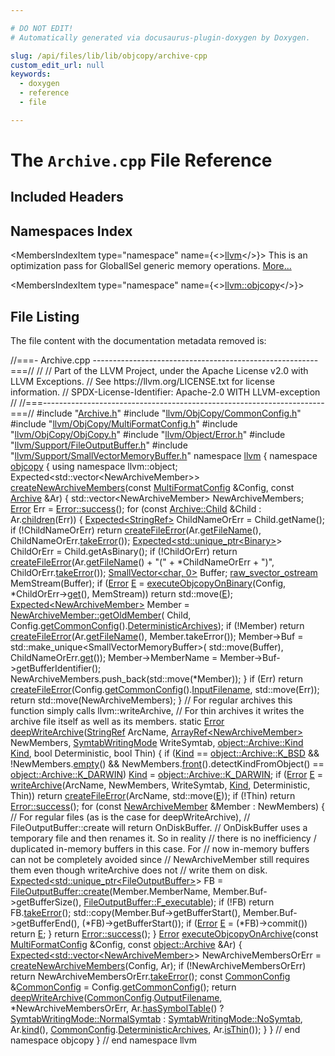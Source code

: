 ```yaml
---

# DO NOT EDIT!
# Automatically generated via docusaurus-plugin-doxygen by Doxygen.

slug: /api/files/lib/lib/objcopy/archive-cpp
custom_edit_url: null
keywords:
  - doxygen
  - reference
  - file

---
```





# The `Archive.cpp` File Reference

<DoxygenPage pluginConfig={pluginConfig}>



## Included Headers

<IncludesList>
<IncludesListItem
  filePath="Archive.h"
  permalink="/docs/api/files/lib/lib/objcopy/archive-h"
  isLocal="true" />
<IncludesListItem
  filePath="llvm/ObjCopy/CommonConfig.h"
  permalink="/docs/api/files/include/include/llvm/include/llvm/objcopy/commonconfig-h"
  isLocal="true" />
<IncludesListItem
  filePath="llvm/ObjCopy/MultiFormatConfig.h"
  permalink="/docs/api/files/include/include/llvm/include/llvm/objcopy/multiformatconfig-h"
  isLocal="true" />
<IncludesListItem
  filePath="llvm/ObjCopy/ObjCopy.h"
  permalink="/docs/api/files/include/include/llvm/include/llvm/objcopy/objcopy-h"
  isLocal="true" />
<IncludesListItem
  filePath="llvm/Object/Error.h"
  permalink="/docs/api/files/include/include/llvm/include/llvm/object/error-h"
  isLocal="true" />
<IncludesListItem
  filePath="llvm/Support/FileOutputBuffer.h"
  permalink="/docs/api/files/include/include/llvm/include/llvm/support/fileoutputbuffer-h"
  isLocal="true" />
<IncludesListItem
  filePath="llvm/Support/SmallVectorMemoryBuffer.h"
  permalink="/docs/api/files/include/include/llvm/include/llvm/support/smallvectormemorybuffer-h"
  isLocal="true" />
</IncludesList>

## Namespaces Index

<MembersIndex>

<MembersIndexItem
  type="namespace"
  name={<><a href="/docs/api/namespaces/llvm">llvm</a></>}>
This is an optimization pass for GlobalISel generic memory operations. <a href="/docs/api/namespaces/llvm/#details">More...</a>
</MembersIndexItem>

<MembersIndexItem
  type="namespace"
  name={<><a href="/docs/api/namespaces/llvm/objcopy">llvm::objcopy</a></>}>
</MembersIndexItem>

</MembersIndex>


## File Listing

The file content with the documentation metadata removed is:

<ProgramListing>

<Link id="l00001" /><CodeLine lineNumber="1"><Highlight kind="comment">//===- Archive.cpp --------------------------------------------------------===//</Highlight><Highlight kind="normal"></Highlight></CodeLine>
<Link id="l00002" /><CodeLine lineNumber="2"><Highlight kind="normal"></Highlight><Highlight kind="comment">//</Highlight><Highlight kind="normal"></Highlight></CodeLine>
<Link id="l00003" /><CodeLine lineNumber="3"><Highlight kind="normal"></Highlight><Highlight kind="comment">// Part of the LLVM Project, under the Apache License v2.0 with LLVM Exceptions.</Highlight><Highlight kind="normal"></Highlight></CodeLine>
<Link id="l00004" /><CodeLine lineNumber="4"><Highlight kind="normal"></Highlight><Highlight kind="comment">// See https://llvm.org/LICENSE.txt for license information.</Highlight><Highlight kind="normal"></Highlight></CodeLine>
<Link id="l00005" /><CodeLine lineNumber="5"><Highlight kind="normal"></Highlight><Highlight kind="comment">// SPDX-License-Identifier: Apache-2.0 WITH LLVM-exception</Highlight><Highlight kind="normal"></Highlight></CodeLine>
<Link id="l00006" /><CodeLine lineNumber="6"><Highlight kind="normal"></Highlight><Highlight kind="comment">//</Highlight><Highlight kind="normal"></Highlight></CodeLine>
<Link id="l00007" /><CodeLine lineNumber="7"><Highlight kind="normal"></Highlight><Highlight kind="comment">//===----------------------------------------------------------------------===//</Highlight><Highlight kind="normal"></Highlight></CodeLine>
<Link id="l00008" /><CodeLine lineNumber="8"><Highlight kind="normal"></Highlight></CodeLine>
<Link id="l00009" /><CodeLine lineNumber="9"><Highlight kind="normal"></Highlight><Highlight kind="preprocessor">#include &quot;<a href="/docs/api/files/lib/lib/objcopy/archive-h">Archive.h</a>&quot;</Highlight><Highlight kind="normal"></Highlight></CodeLine>
<Link id="l00010" /><CodeLine lineNumber="10"><Highlight kind="normal"></Highlight><Highlight kind="preprocessor">#include &quot;<a href="/docs/api/files/include/include/llvm/include/llvm/objcopy/commonconfig-h">llvm/ObjCopy/CommonConfig.h</a>&quot;</Highlight><Highlight kind="normal"></Highlight></CodeLine>
<Link id="l00011" /><CodeLine lineNumber="11"><Highlight kind="normal"></Highlight><Highlight kind="preprocessor">#include &quot;<a href="/docs/api/files/include/include/llvm/include/llvm/objcopy/multiformatconfig-h">llvm/ObjCopy/MultiFormatConfig.h</a>&quot;</Highlight><Highlight kind="normal"></Highlight></CodeLine>
<Link id="l00012" /><CodeLine lineNumber="12"><Highlight kind="normal"></Highlight><Highlight kind="preprocessor">#include &quot;<a href="/docs/api/files/include/include/llvm/include/llvm/objcopy/objcopy-h">llvm/ObjCopy/ObjCopy.h</a>&quot;</Highlight><Highlight kind="normal"></Highlight></CodeLine>
<Link id="l00013" /><CodeLine lineNumber="13"><Highlight kind="normal"></Highlight><Highlight kind="preprocessor">#include &quot;<a href="/docs/api/files/include/include/llvm/include/llvm/object/error-h">llvm/Object/Error.h</a>&quot;</Highlight><Highlight kind="normal"></Highlight></CodeLine>
<Link id="l00014" /><CodeLine lineNumber="14"><Highlight kind="normal"></Highlight><Highlight kind="preprocessor">#include &quot;<a href="/docs/api/files/include/include/llvm/include/llvm/support/fileoutputbuffer-h">llvm/Support/FileOutputBuffer.h</a>&quot;</Highlight><Highlight kind="normal"></Highlight></CodeLine>
<Link id="l00015" /><CodeLine lineNumber="15"><Highlight kind="normal"></Highlight><Highlight kind="preprocessor">#include &quot;<a href="/docs/api/files/include/include/llvm/include/llvm/support/smallvectormemorybuffer-h">llvm/Support/SmallVectorMemoryBuffer.h</a>&quot;</Highlight><Highlight kind="normal"></Highlight></CodeLine>
<Link id="l00016" /><CodeLine lineNumber="16"><Highlight kind="normal"></Highlight></CodeLine>
<Link id="l00017" /><CodeLine lineNumber="17"><Highlight kind="normal"></Highlight><Highlight kind="keyword">namespace </Highlight><Highlight kind="normal"><a href="/docs/api/namespaces/llvm">llvm</a> &#123;</Highlight></CodeLine>
<Link id="l00018" /><CodeLine lineNumber="18"><Highlight kind="normal"></Highlight><Highlight kind="keyword">namespace </Highlight><Highlight kind="normal"><a href="/docs/api/namespaces/llvm/objcopy">objcopy</a> &#123;</Highlight></CodeLine>
<Link id="l00019" /><CodeLine lineNumber="19"><Highlight kind="normal"></Highlight></CodeLine>
<Link id="l00020" /><CodeLine lineNumber="20"><Highlight kind="normal"></Highlight><Highlight kind="keyword">using namespace </Highlight><Highlight kind="normal">llvm::object;</Highlight></CodeLine>
<Link id="l00021" /><CodeLine lineNumber="21"><Highlight kind="normal"></Highlight></CodeLine>
<Link id="l00022" /><CodeLine lineNumber="22"><Highlight kind="normal">Expected&lt;std::vector&lt;NewArchiveMember&gt;&gt;</Highlight></CodeLine>
<Link id="l00023" /><CodeLine lineNumber="23" lineLink="/docs/api/namespaces/llvm/objcopy/#afb660c7a07ee04be6dac1b6ce20de6d6"><Highlight kind="normal"><a href="/docs/api/namespaces/llvm/objcopy/#afb660c7a07ee04be6dac1b6ce20de6d6">createNewArchiveMembers</a>(</Highlight><Highlight kind="keyword">const</Highlight><Highlight kind="normal"> <a href="/docs/api/classes/llvm/objcopy/multiformatconfig">MultiFormatConfig</a> &amp;Config, </Highlight><Highlight kind="keyword">const</Highlight><Highlight kind="normal"> <a href="/docs/api/classes/llvm/object/archive">Archive</a> &amp;Ar) &#123;</Highlight></CodeLine>
<Link id="l00024" /><CodeLine lineNumber="24"><Highlight kind="normal">  std::vector&lt;NewArchiveMember&gt; NewArchiveMembers;</Highlight></CodeLine>
<Link id="l00025" /><CodeLine lineNumber="25"><Highlight kind="normal">  <a href="/docs/api/classes/llvm/error">Error</a> Err = <a href="/docs/api/classes/llvm/error/#a4dfd0813c3d0e0a30439b5a3e9196b59">Error::success</a>();</Highlight></CodeLine>
<Link id="l00026" /><CodeLine lineNumber="26"><Highlight kind="normal">  </Highlight><Highlight kind="keywordflow">for</Highlight><Highlight kind="normal"> (</Highlight><Highlight kind="keyword">const</Highlight><Highlight kind="normal"> <a href="/docs/api/classes/llvm/object/archive/child">Archive::Child</a> &amp;Child : Ar.<a href="/docs/api/classes/llvm/object/archive/#a6f1e06f3450b7f027dfac3a136c3f547">children</a>(Err)) &#123;</Highlight></CodeLine>
<Link id="l00027" /><CodeLine lineNumber="27"><Highlight kind="normal">    <a href="/docs/api/classes/llvm/expected">Expected&lt;StringRef&gt;</a> ChildNameOrErr = Child.getName();</Highlight></CodeLine>
<Link id="l00028" /><CodeLine lineNumber="28"><Highlight kind="normal">    </Highlight><Highlight kind="keywordflow">if</Highlight><Highlight kind="normal"> (!ChildNameOrErr)</Highlight></CodeLine>
<Link id="l00029" /><CodeLine lineNumber="29"><Highlight kind="normal">      </Highlight><Highlight kind="keywordflow">return</Highlight><Highlight kind="normal"> <a href="/docs/api/namespaces/llvm/#a0f4ffaa2f15fc8f612a233e3b45510c0">createFileError</a>(Ar.<a href="/docs/api/classes/llvm/object/binary/#acecdb20a61e1b407af83d42e1ad9a3f3">getFileName</a>(), ChildNameOrErr.<a href="/docs/api/classes/llvm/expected/#a94789df4ebd03dc008e8adebaa66ac1f">takeError</a>());</Highlight></CodeLine>
<Link id="l00030" /><CodeLine lineNumber="30"><Highlight kind="normal"></Highlight></CodeLine>
<Link id="l00031" /><CodeLine lineNumber="31"><Highlight kind="normal">    <a href="/docs/api/classes/llvm/expected">Expected&lt;std::unique&#95;ptr&lt;Binary&gt;</a>&gt; ChildOrErr = Child.getAsBinary();</Highlight></CodeLine>
<Link id="l00032" /><CodeLine lineNumber="32"><Highlight kind="normal">    </Highlight><Highlight kind="keywordflow">if</Highlight><Highlight kind="normal"> (!ChildOrErr)</Highlight></CodeLine>
<Link id="l00033" /><CodeLine lineNumber="33"><Highlight kind="normal">      </Highlight><Highlight kind="keywordflow">return</Highlight><Highlight kind="normal"> <a href="/docs/api/namespaces/llvm/#a0f4ffaa2f15fc8f612a233e3b45510c0">createFileError</a>(Ar.<a href="/docs/api/classes/llvm/object/binary/#acecdb20a61e1b407af83d42e1ad9a3f3">getFileName</a>() + </Highlight><Highlight kind="stringliteral">&quot;(&quot;</Highlight><Highlight kind="normal"> + &#42;ChildNameOrErr + </Highlight><Highlight kind="stringliteral">&quot;)&quot;</Highlight><Highlight kind="normal">,</Highlight></CodeLine>
<Link id="l00034" /><CodeLine lineNumber="34"><Highlight kind="normal">                             ChildOrErr.<a href="/docs/api/classes/llvm/expected/#a94789df4ebd03dc008e8adebaa66ac1f">takeError</a>());</Highlight></CodeLine>
<Link id="l00035" /><CodeLine lineNumber="35"><Highlight kind="normal"></Highlight></CodeLine>
<Link id="l00036" /><CodeLine lineNumber="36"><Highlight kind="normal">    <a href="/docs/api/classes/llvm/smallvector">SmallVector&lt;char, 0&gt;</a> Buffer;</Highlight></CodeLine>
<Link id="l00037" /><CodeLine lineNumber="37"><Highlight kind="normal">    <a href="/docs/api/classes/llvm/raw-svector-ostream">raw&#95;svector&#95;ostream</a> MemStream(Buffer);</Highlight></CodeLine>
<Link id="l00038" /><CodeLine lineNumber="38"><Highlight kind="normal"></Highlight></CodeLine>
<Link id="l00039" /><CodeLine lineNumber="39"><Highlight kind="normal">    </Highlight><Highlight kind="keywordflow">if</Highlight><Highlight kind="normal"> (<a href="/docs/api/classes/llvm/error">Error</a> <a href="/docs/api/files/lib/lib/ir/builtingcs-cpp/#abb2b3a60ccc38a28239e19a1646e0c8a">E</a> = <a href="/docs/api/namespaces/llvm/objcopy/#af45b538ed42f9864350e9c38c168333e">executeObjcopyOnBinary</a>(Config, &#42;ChildOrErr-&gt;<a href="/docs/api/classes/llvm/expected/#ad26ecbb6920f4ea55f5ed4f64e52342d">get</a>(), MemStream))</Highlight></CodeLine>
<Link id="l00040" /><CodeLine lineNumber="40"><Highlight kind="normal">      </Highlight><Highlight kind="keywordflow">return</Highlight><Highlight kind="normal"> std::move(<a href="/docs/api/files/lib/lib/ir/builtingcs-cpp/#abb2b3a60ccc38a28239e19a1646e0c8a">E</a>);</Highlight></CodeLine>
<Link id="l00041" /><CodeLine lineNumber="41"><Highlight kind="normal"></Highlight></CodeLine>
<Link id="l00042" /><CodeLine lineNumber="42"><Highlight kind="normal">    <a href="/docs/api/classes/llvm/expected">Expected&lt;NewArchiveMember&gt;</a> Member = <a href="/docs/api/structs/llvm/newarchivemember/#aadff13fd008345361aa920977e0c9e32">NewArchiveMember::getOldMember</a>(</Highlight></CodeLine>
<Link id="l00043" /><CodeLine lineNumber="43"><Highlight kind="normal">        Child, Config.<a href="/docs/api/classes/llvm/objcopy/multiformatconfig/#ac63baeeb820d1d700e25180b148ad18e">getCommonConfig</a>().<a href="/docs/api/structs/llvm/objcopy/commonconfig/#a8b05a53d014a071653516a835619a22c">DeterministicArchives</a>);</Highlight></CodeLine>
<Link id="l00044" /><CodeLine lineNumber="44"><Highlight kind="normal">    </Highlight><Highlight kind="keywordflow">if</Highlight><Highlight kind="normal"> (!Member)</Highlight></CodeLine>
<Link id="l00045" /><CodeLine lineNumber="45"><Highlight kind="normal">      </Highlight><Highlight kind="keywordflow">return</Highlight><Highlight kind="normal"> <a href="/docs/api/namespaces/llvm/#a0f4ffaa2f15fc8f612a233e3b45510c0">createFileError</a>(Ar.<a href="/docs/api/classes/llvm/object/binary/#acecdb20a61e1b407af83d42e1ad9a3f3">getFileName</a>(), Member.takeError());</Highlight></CodeLine>
<Link id="l00046" /><CodeLine lineNumber="46"><Highlight kind="normal"></Highlight></CodeLine>
<Link id="l00047" /><CodeLine lineNumber="47"><Highlight kind="normal">    Member-&gt;Buf = std::make&#95;unique&lt;SmallVectorMemoryBuffer&gt;(</Highlight></CodeLine>
<Link id="l00048" /><CodeLine lineNumber="48"><Highlight kind="normal">        std::move(Buffer), ChildNameOrErr.<a href="/docs/api/classes/llvm/expected/#ad26ecbb6920f4ea55f5ed4f64e52342d">get</a>());</Highlight></CodeLine>
<Link id="l00049" /><CodeLine lineNumber="49"><Highlight kind="normal">    Member-&gt;MemberName = Member-&gt;Buf-&gt;getBufferIdentifier();</Highlight></CodeLine>
<Link id="l00050" /><CodeLine lineNumber="50"><Highlight kind="normal">    NewArchiveMembers.push&#95;back(std::move(&#42;Member));</Highlight></CodeLine>
<Link id="l00051" /><CodeLine lineNumber="51"><Highlight kind="normal">  &#125;</Highlight></CodeLine>
<Link id="l00052" /><CodeLine lineNumber="52"><Highlight kind="normal">  </Highlight><Highlight kind="keywordflow">if</Highlight><Highlight kind="normal"> (Err)</Highlight></CodeLine>
<Link id="l00053" /><CodeLine lineNumber="53"><Highlight kind="normal">    </Highlight><Highlight kind="keywordflow">return</Highlight><Highlight kind="normal"> <a href="/docs/api/namespaces/llvm/#a0f4ffaa2f15fc8f612a233e3b45510c0">createFileError</a>(Config.<a href="/docs/api/classes/llvm/objcopy/multiformatconfig/#ac63baeeb820d1d700e25180b148ad18e">getCommonConfig</a>().<a href="/docs/api/structs/llvm/objcopy/commonconfig/#a24e1ca7d92cbc2a42152ac37dbc0e7ad">InputFilename</a>,</Highlight></CodeLine>
<Link id="l00054" /><CodeLine lineNumber="54"><Highlight kind="normal">                           std::move(Err));</Highlight></CodeLine>
<Link id="l00055" /><CodeLine lineNumber="55"><Highlight kind="normal">  </Highlight><Highlight kind="keywordflow">return</Highlight><Highlight kind="normal"> std::move(NewArchiveMembers);</Highlight></CodeLine>
<Link id="l00056" /><CodeLine lineNumber="56"><Highlight kind="normal">&#125;</Highlight></CodeLine>
<Link id="l00057" /><CodeLine lineNumber="57"><Highlight kind="normal"></Highlight></CodeLine>
<Link id="l00058" /><CodeLine lineNumber="58"><Highlight kind="normal"></Highlight><Highlight kind="comment">// For regular archives this function simply calls llvm::writeArchive,</Highlight><Highlight kind="normal"></Highlight></CodeLine>
<Link id="l00059" /><CodeLine lineNumber="59"><Highlight kind="normal"></Highlight><Highlight kind="comment">// For thin archives it writes the archive file itself as well as its members.</Highlight><Highlight kind="normal"></Highlight></CodeLine>
<Link id="l00060" /><CodeLine lineNumber="60" lineLink="/docs/api/namespaces/llvm/objcopy/#abe70653ea636e6b63159edf52d38afc5"><Highlight kind="normal"></Highlight><Highlight kind="keyword">static</Highlight><Highlight kind="normal"> <a href="/docs/api/classes/llvm/error">Error</a> <a href="/docs/api/namespaces/llvm/objcopy/#abe70653ea636e6b63159edf52d38afc5">deepWriteArchive</a>(<a href="/docs/api/classes/llvm/stringref">StringRef</a> ArcName,</Highlight></CodeLine>
<Link id="l00061" /><CodeLine lineNumber="61"><Highlight kind="normal">                              <a href="/docs/api/classes/llvm/arrayref">ArrayRef&lt;NewArchiveMember&gt;</a> NewMembers,</Highlight></CodeLine>
<Link id="l00062" /><CodeLine lineNumber="62"><Highlight kind="normal">                              <a href="/docs/api/namespaces/llvm/#aeb5dc600b4b175aae20e7ad49f58a97e">SymtabWritingMode</a> WriteSymtab,</Highlight></CodeLine>
<Link id="l00063" /><CodeLine lineNumber="63"><Highlight kind="normal">                              <a href="/docs/api/classes/llvm/object/archive/#ab288378fa8bfa0678dd25e36b5198a87">object::Archive::Kind</a> <a href="/docs/api/namespaces/llvm/object/#a42e5b6ee6f67085d2115b2ea44588c47">Kind</a>, </Highlight><Highlight kind="keywordtype">bool</Highlight><Highlight kind="normal"> Deterministic,</Highlight></CodeLine>
<Link id="l00064" /><CodeLine lineNumber="64"><Highlight kind="normal">                              </Highlight><Highlight kind="keywordtype">bool</Highlight><Highlight kind="normal"> Thin) &#123;</Highlight></CodeLine>
<Link id="l00065" /><CodeLine lineNumber="65"><Highlight kind="normal">  </Highlight><Highlight kind="keywordflow">if</Highlight><Highlight kind="normal"> (<a href="/docs/api/namespaces/llvm/object/#a42e5b6ee6f67085d2115b2ea44588c47">Kind</a> == <a href="/docs/api/classes/llvm/object/archive/#ab288378fa8bfa0678dd25e36b5198a87a769a0d23f23121590187fb224cfa650f">object::Archive::K&#95;BSD</a> &amp;&amp; !NewMembers.<a href="/docs/api/classes/llvm/arrayref/#ac835b8735b1b2faec0efdca236e37d94">empty</a>() &amp;&amp;</Highlight></CodeLine>
<Link id="l00066" /><CodeLine lineNumber="66"><Highlight kind="normal">      NewMembers.<a href="/docs/api/classes/llvm/arrayref/#a721fc555cb3d8dc2a1a680dcc2ce69b2">front</a>().detectKindFromObject() == <a href="/docs/api/classes/llvm/object/archive/#ab288378fa8bfa0678dd25e36b5198a87a521625eb71f7beb3f5764da18be48ae8">object::Archive::K&#95;DARWIN</a>)</Highlight></CodeLine>
<Link id="l00067" /><CodeLine lineNumber="67"><Highlight kind="normal">    <a href="/docs/api/namespaces/llvm/object/#a42e5b6ee6f67085d2115b2ea44588c47">Kind</a> = <a href="/docs/api/classes/llvm/object/archive/#ab288378fa8bfa0678dd25e36b5198a87a521625eb71f7beb3f5764da18be48ae8">object::Archive::K&#95;DARWIN</a>;</Highlight></CodeLine>
<Link id="l00068" /><CodeLine lineNumber="68"><Highlight kind="normal"></Highlight></CodeLine>
<Link id="l00069" /><CodeLine lineNumber="69"><Highlight kind="normal">  </Highlight><Highlight kind="keywordflow">if</Highlight><Highlight kind="normal"> (<a href="/docs/api/classes/llvm/error">Error</a> <a href="/docs/api/files/lib/lib/ir/builtingcs-cpp/#abb2b3a60ccc38a28239e19a1646e0c8a">E</a> = <a href="/docs/api/namespaces/llvm/#a1437ccb0a1879b013ec4e26ed265bc4a">writeArchive</a>(ArcName, NewMembers, WriteSymtab, <a href="/docs/api/namespaces/llvm/object/#a42e5b6ee6f67085d2115b2ea44588c47">Kind</a>,</Highlight></CodeLine>
<Link id="l00070" /><CodeLine lineNumber="70"><Highlight kind="normal">                             Deterministic, Thin))</Highlight></CodeLine>
<Link id="l00071" /><CodeLine lineNumber="71"><Highlight kind="normal">    </Highlight><Highlight kind="keywordflow">return</Highlight><Highlight kind="normal"> <a href="/docs/api/namespaces/llvm/#a0f4ffaa2f15fc8f612a233e3b45510c0">createFileError</a>(ArcName, std::move(<a href="/docs/api/files/lib/lib/ir/builtingcs-cpp/#abb2b3a60ccc38a28239e19a1646e0c8a">E</a>));</Highlight></CodeLine>
<Link id="l00072" /><CodeLine lineNumber="72"><Highlight kind="normal"></Highlight></CodeLine>
<Link id="l00073" /><CodeLine lineNumber="73"><Highlight kind="normal">  </Highlight><Highlight kind="keywordflow">if</Highlight><Highlight kind="normal"> (!Thin)</Highlight></CodeLine>
<Link id="l00074" /><CodeLine lineNumber="74"><Highlight kind="normal">    </Highlight><Highlight kind="keywordflow">return</Highlight><Highlight kind="normal"> <a href="/docs/api/classes/llvm/error/#a4dfd0813c3d0e0a30439b5a3e9196b59">Error::success</a>();</Highlight></CodeLine>
<Link id="l00075" /><CodeLine lineNumber="75"><Highlight kind="normal"></Highlight></CodeLine>
<Link id="l00076" /><CodeLine lineNumber="76"><Highlight kind="normal">  </Highlight><Highlight kind="keywordflow">for</Highlight><Highlight kind="normal"> (</Highlight><Highlight kind="keyword">const</Highlight><Highlight kind="normal"> <a href="/docs/api/structs/llvm/newarchivemember">NewArchiveMember</a> &amp;Member : NewMembers) &#123;</Highlight></CodeLine>
<Link id="l00077" /><CodeLine lineNumber="77"><Highlight kind="normal">    </Highlight><Highlight kind="comment">// For regular files (as is the case for deepWriteArchive),</Highlight><Highlight kind="normal"></Highlight></CodeLine>
<Link id="l00078" /><CodeLine lineNumber="78"><Highlight kind="normal">    </Highlight><Highlight kind="comment">// FileOutputBuffer::create will return OnDiskBuffer.</Highlight><Highlight kind="normal"></Highlight></CodeLine>
<Link id="l00079" /><CodeLine lineNumber="79"><Highlight kind="normal">    </Highlight><Highlight kind="comment">// OnDiskBuffer uses a temporary file and then renames it. So in reality</Highlight><Highlight kind="normal"></Highlight></CodeLine>
<Link id="l00080" /><CodeLine lineNumber="80"><Highlight kind="normal">    </Highlight><Highlight kind="comment">// there is no inefficiency / duplicated in-memory buffers in this case. For</Highlight><Highlight kind="normal"></Highlight></CodeLine>
<Link id="l00081" /><CodeLine lineNumber="81"><Highlight kind="normal">    </Highlight><Highlight kind="comment">// now in-memory buffers can not be completely avoided since</Highlight><Highlight kind="normal"></Highlight></CodeLine>
<Link id="l00082" /><CodeLine lineNumber="82"><Highlight kind="normal">    </Highlight><Highlight kind="comment">// NewArchiveMember still requires them even though writeArchive does not</Highlight><Highlight kind="normal"></Highlight></CodeLine>
<Link id="l00083" /><CodeLine lineNumber="83"><Highlight kind="normal">    </Highlight><Highlight kind="comment">// write them on disk.</Highlight><Highlight kind="normal"></Highlight></CodeLine>
<Link id="l00084" /><CodeLine lineNumber="84"><Highlight kind="normal">    <a href="/docs/api/classes/llvm/expected">Expected&lt;std::unique&#95;ptr&lt;FileOutputBuffer&gt;</a>&gt; FB =</Highlight></CodeLine>
<Link id="l00085" /><CodeLine lineNumber="85"><Highlight kind="normal">        <a href="/docs/api/classes/llvm/fileoutputbuffer/#a3a10ce8cad8fee5d6a4c55270866aa05">FileOutputBuffer::create</a>(Member.MemberName, Member.Buf-&gt;getBufferSize(),</Highlight></CodeLine>
<Link id="l00086" /><CodeLine lineNumber="86"><Highlight kind="normal">                                 <a href="/docs/api/classes/llvm/fileoutputbuffer/#af1b284b267d7f4e6bac7b2e2f5916543afe6cf01b015c486f72450c8dee965b43">FileOutputBuffer::F&#95;executable</a>);</Highlight></CodeLine>
<Link id="l00087" /><CodeLine lineNumber="87"><Highlight kind="normal">    </Highlight><Highlight kind="keywordflow">if</Highlight><Highlight kind="normal"> (!FB)</Highlight></CodeLine>
<Link id="l00088" /><CodeLine lineNumber="88"><Highlight kind="normal">      </Highlight><Highlight kind="keywordflow">return</Highlight><Highlight kind="normal"> FB.<a href="/docs/api/classes/llvm/expected/#a94789df4ebd03dc008e8adebaa66ac1f">takeError</a>();</Highlight></CodeLine>
<Link id="l00089" /><CodeLine lineNumber="89"><Highlight kind="normal">    std::copy(Member.Buf-&gt;getBufferStart(), Member.Buf-&gt;getBufferEnd(),</Highlight></CodeLine>
<Link id="l00090" /><CodeLine lineNumber="90"><Highlight kind="normal">              (&#42;FB)-&gt;getBufferStart());</Highlight></CodeLine>
<Link id="l00091" /><CodeLine lineNumber="91"><Highlight kind="normal">    </Highlight><Highlight kind="keywordflow">if</Highlight><Highlight kind="normal"> (<a href="/docs/api/classes/llvm/error">Error</a> <a href="/docs/api/files/lib/lib/ir/builtingcs-cpp/#abb2b3a60ccc38a28239e19a1646e0c8a">E</a> = (&#42;FB)-&gt;commit())</Highlight></CodeLine>
<Link id="l00092" /><CodeLine lineNumber="92"><Highlight kind="normal">      </Highlight><Highlight kind="keywordflow">return</Highlight><Highlight kind="normal"> <a href="/docs/api/files/lib/lib/ir/builtingcs-cpp/#abb2b3a60ccc38a28239e19a1646e0c8a">E</a>;</Highlight></CodeLine>
<Link id="l00093" /><CodeLine lineNumber="93"><Highlight kind="normal">  &#125;</Highlight></CodeLine>
<Link id="l00094" /><CodeLine lineNumber="94"><Highlight kind="normal">  </Highlight><Highlight kind="keywordflow">return</Highlight><Highlight kind="normal"> <a href="/docs/api/classes/llvm/error/#a4dfd0813c3d0e0a30439b5a3e9196b59">Error::success</a>();</Highlight></CodeLine>
<Link id="l00095" /><CodeLine lineNumber="95"><Highlight kind="normal">&#125;</Highlight></CodeLine>
<Link id="l00096" /><CodeLine lineNumber="96"><Highlight kind="normal"></Highlight></CodeLine>
<Link id="l00097" /><CodeLine lineNumber="97" lineLink="/docs/api/namespaces/llvm/objcopy/#af5cb5b86f3ef0aa8fee5da90f3635bad"><Highlight kind="normal"><a href="/docs/api/classes/llvm/error">Error</a> <a href="/docs/api/namespaces/llvm/objcopy/#af5cb5b86f3ef0aa8fee5da90f3635bad">executeObjcopyOnArchive</a>(</Highlight><Highlight kind="keyword">const</Highlight><Highlight kind="normal"> <a href="/docs/api/classes/llvm/objcopy/multiformatconfig">MultiFormatConfig</a> &amp;Config,</Highlight></CodeLine>
<Link id="l00098" /><CodeLine lineNumber="98"><Highlight kind="normal">                              </Highlight><Highlight kind="keyword">const</Highlight><Highlight kind="normal"> <a href="/docs/api/classes/llvm/object/archive">object::Archive</a> &amp;Ar) &#123;</Highlight></CodeLine>
<Link id="l00099" /><CodeLine lineNumber="99"><Highlight kind="normal">  <a href="/docs/api/classes/llvm/expected">Expected&lt;std::vector&lt;NewArchiveMember&gt;</a>&gt; NewArchiveMembersOrErr =</Highlight></CodeLine>
<Link id="l00100" /><CodeLine lineNumber="100"><Highlight kind="normal">      <a href="/docs/api/namespaces/llvm/objcopy/#afb660c7a07ee04be6dac1b6ce20de6d6">createNewArchiveMembers</a>(Config, Ar);</Highlight></CodeLine>
<Link id="l00101" /><CodeLine lineNumber="101"><Highlight kind="normal">  </Highlight><Highlight kind="keywordflow">if</Highlight><Highlight kind="normal"> (!NewArchiveMembersOrErr)</Highlight></CodeLine>
<Link id="l00102" /><CodeLine lineNumber="102"><Highlight kind="normal">    </Highlight><Highlight kind="keywordflow">return</Highlight><Highlight kind="normal"> NewArchiveMembersOrErr.<a href="/docs/api/classes/llvm/expected/#a94789df4ebd03dc008e8adebaa66ac1f">takeError</a>();</Highlight></CodeLine>
<Link id="l00103" /><CodeLine lineNumber="103"><Highlight kind="normal">  </Highlight><Highlight kind="keyword">const</Highlight><Highlight kind="normal"> <a href="/docs/api/structs/llvm/objcopy/commonconfig">CommonConfig</a> &amp;<a href="/docs/api/structs/llvm/objcopy/commonconfig">CommonConfig</a> = Config.<a href="/docs/api/classes/llvm/objcopy/multiformatconfig/#ac63baeeb820d1d700e25180b148ad18e">getCommonConfig</a>();</Highlight></CodeLine>
<Link id="l00104" /><CodeLine lineNumber="104"><Highlight kind="normal">  </Highlight><Highlight kind="keywordflow">return</Highlight><Highlight kind="normal"> <a href="/docs/api/namespaces/llvm/objcopy/#abe70653ea636e6b63159edf52d38afc5">deepWriteArchive</a>(<a href="/docs/api/structs/llvm/objcopy/commonconfig">CommonConfig</a>.<a href="/docs/api/structs/llvm/objcopy/commonconfig/#a8a04952cef062450e2bd671d5e4b3c0c">OutputFilename</a>, &#42;NewArchiveMembersOrErr,</Highlight></CodeLine>
<Link id="l00105" /><CodeLine lineNumber="105"><Highlight kind="normal">                          Ar.<a href="/docs/api/classes/llvm/object/archive/#a84bb2caca83d65db03695cf2e035f410">hasSymbolTable</a>() ? <a href="/docs/api/namespaces/llvm/#aeb5dc600b4b175aae20e7ad49f58a97ea30775470d0f88f80f173eed5e820b10b">SymtabWritingMode::NormalSymtab</a></Highlight></CodeLine>
<Link id="l00106" /><CodeLine lineNumber="106"><Highlight kind="normal">                                              : <a href="/docs/api/namespaces/llvm/#aeb5dc600b4b175aae20e7ad49f58a97eaefec6932c057109f69458cec4657d4c5">SymtabWritingMode::NoSymtab</a>,</Highlight></CodeLine>
<Link id="l00107" /><CodeLine lineNumber="107"><Highlight kind="normal">                          Ar.<a href="/docs/api/classes/llvm/object/archive/#a8ba32220e0e4128ca33ebc90738780eb">kind</a>(), <a href="/docs/api/structs/llvm/objcopy/commonconfig">CommonConfig</a>.<a href="/docs/api/structs/llvm/objcopy/commonconfig/#a8b05a53d014a071653516a835619a22c">DeterministicArchives</a>,</Highlight></CodeLine>
<Link id="l00108" /><CodeLine lineNumber="108"><Highlight kind="normal">                          Ar.<a href="/docs/api/classes/llvm/object/archive/#a0a831e9d8a13d29158e9607b50e46b9b">isThin</a>());</Highlight></CodeLine>
<Link id="l00109" /><CodeLine lineNumber="109"><Highlight kind="normal">&#125;</Highlight></CodeLine>
<Link id="l00110" /><CodeLine lineNumber="110"><Highlight kind="normal"></Highlight></CodeLine>
<Link id="l00111" /><CodeLine lineNumber="111"><Highlight kind="normal">&#125; </Highlight><Highlight kind="comment">// end namespace objcopy</Highlight><Highlight kind="normal"></Highlight></CodeLine>
<Link id="l00112" /><CodeLine lineNumber="112"><Highlight kind="normal">&#125; </Highlight><Highlight kind="comment">// end namespace llvm</Highlight><Highlight kind="normal"></Highlight></CodeLine>

</ProgramListing>

</DoxygenPage>
